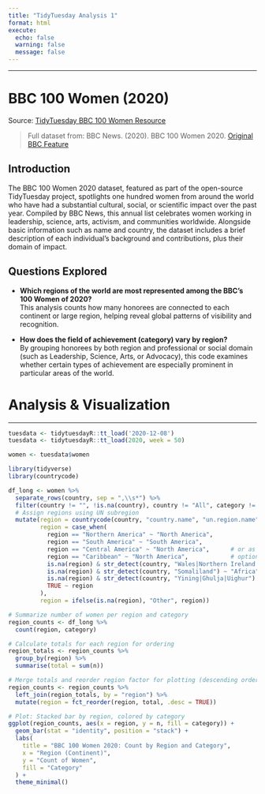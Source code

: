 ```yaml
---
title: "TidyTuesday Analysis 1"
format: html
execute:
  echo: false
  warning: false
  message: false
---
```


------------------------------------------------------------------------

# BBC 100 Women (2020)

Source: [TidyTuesday BBC 100 Women Resource](https://github.com/rfordatascience/tidytuesday/tree/master/data/2020/2020-12-08)

> Full dataset from: BBC News. (2020). BBC 100 Women 2020. [Original BBC Feature](https://www.bbc.com/news/world-55042935)

## Introduction

The BBC 100 Women 2020 dataset, featured as part of the open-source TidyTuesday project, spotlights one hundred women from around the world who have had a substantial cultural, social, or scientific impact over the past year. Compiled by BBC News, this annual list celebrates women working in leadership, science, arts, activism, and communities worldwide. Alongside basic information such as name and country, the dataset includes a brief description of each individual’s background and contributions, plus their domain of impact.

## Questions Explored

-   **Which regions of the world are most represented among the BBC’s 100 Women of 2020?**\
    This analysis counts how many honorees are connected to each continent or large region, helping reveal global patterns of visibility and recognition.

-   **How does the field of achievement (category) vary by region?**\
    By grouping honorees by both region and professional or social domain (such as Leadership, Science, Arts, or Advocacy), this code examines whether certain types of achievement are especially prominent in particular areas of the world.

# Analysis & Visualization

------------------------------------------------------------------------

```r
tuesdata <- tidytuesdayR::tt_load('2020-12-08')
tuesdata <- tidytuesdayR::tt_load(2020, week = 50)

women <- tuesdata$women

library(tidyverse)
library(countrycode)

df_long <- women %>%
  separate_rows(country, sep = ",\\s*") %>%
  filter(country != "", !is.na(country), country != "All", category != "All") %>%
  # Assign regions using UN subregion
  mutate(region = countrycode(country, "country.name", "un.region.name"),
         region = case_when(
           region == "Northern America" ~ "North America",
           region == "South America" ~ "South America",
           region == "Central America" ~ "North America",      # or as you prefer
           region == "Caribbean" ~ "North America",            # optional, or use as "Caribbean"
           is.na(region) & str_detect(country, "Wales|Northern Ireland|Scotland|England|UK") ~ "Europe",
           is.na(region) & str_detect(country, "Somaliland") ~ "Africa",
           is.na(region) & str_detect(country, "Yining|Ghulja|Uighur") ~ "Asia",
           TRUE ~ region
         ),
         region = ifelse(is.na(region), "Other", region))

# Summarize number of women per region and category
region_counts <- df_long %>%
  count(region, category)

# Calculate totals for each region for ordering
region_totals <- region_counts %>%
  group_by(region) %>%
  summarise(total = sum(n))

# Merge totals and reorder region factor for plotting (descending order)
region_counts <- region_counts %>%
  left_join(region_totals, by = "region") %>%
  mutate(region = fct_reorder(region, total, .desc = TRUE))

# Plot: Stacked bar by region, colored by category
ggplot(region_counts, aes(x = region, y = n, fill = category)) +
  geom_bar(stat = "identity", position = "stack") +
  labs(
    title = "BBC 100 Women 2020: Count by Region and Category",
    x = "Region (Continent)",
    y = "Count of Women",
    fill = "Category"
  ) +
  theme_minimal()

```
